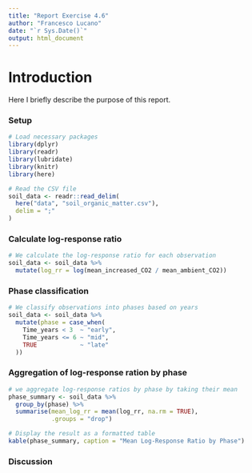 ```yaml
---
title: "Report Exercise 4.6"
author: "Francesco Lucano"
date: "`r Sys.Date()`"
output: html_document
---
```


# Introduction

Here I briefly describe the purpose of this report.

### Setup
```r
# Load necessary packages
library(dplyr)    
library(readr)      
library(lubridate)  
library(knitr)
library(here)

# Read the CSV file
soil_data <- readr::read_delim(
  here("data", "soil_organic_matter.csv"),
  delim = ";"
)
```

### Calculate log-response ratio
```r
# We calculate the log-response ratio for each observation
soil_data <- soil_data %>%
  mutate(log_rr = log(mean_increased_CO2 / mean_ambient_CO2))
```

### Phase classification
```r
# We classify observations into phases based on years
soil_data <- soil_data %>%
  mutate(phase = case_when(
    Time_years < 3  ~ "early",
    Time_years <= 6 ~ "mid",
    TRUE            ~ "late"
  ))
```

### Aggregation of log-response ration by phase
```r
# we aggregate log-response ratios by phase by taking their mean
phase_summary <- soil_data %>%
  group_by(phase) %>%
  summarise(mean_log_rr = mean(log_rr, na.rm = TRUE),
            .groups = "drop")

# Display the result as a formatted table
kable(phase_summary, caption = "Mean Log-Response Ratio by Phase")
```

### Discussion